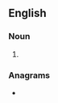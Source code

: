 ==English==

===Noun===
{{head|en|noun plural form}}

# {{plural of|G-note|lang=en}}

===Anagrams===
* {{anagrams|en|Stonge|Tonges|gets on|gonest|stenog}}